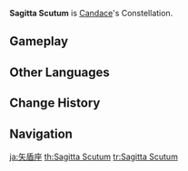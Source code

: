 {{Constellation Overview Infobox
|title     = Sagitta Scutum
|character = Candace
|meaning   = Arrow Shield
}}
'''Sagitta Scutum''' is [[Candace]]'s Constellation.

==Gameplay==
{{Constellation Table|Candace}}

==Other Languages==
{{Other Languages
|en      = Sagitta Scutum
|en_lang = la
|en_tl   = Arrow Shield
|zhs     = 箭盾座
|zhs_rm  = Jiàndùn-zuò
|zht     = 箭盾座
|zht_rm  = Jiàndùn-zuò
|zh_tl   = Arrow and Shield Constellation
|ja      = 矢盾座
|ja_rm   = Shijun-za{{Assumed}}
|ja_tl   = Arrow and Shield Constellation
|ko      = 화살방패자리
|ko_rm   = Hwasal-bangpae-jari
|ko_tl   = Arrow Shield Constellation
|es      = Sagitta Scutum
|fr      = Sagitta Scutum
|ru      = Щит Заступницы
|ru_tl   = Shield of the Defender
|ru_note = {{Lang|mini=1|ru=Заступница|ru_rm=Zastupnitsa}} is the female equivalent of {{Lang|mini=1|ru=заступник|ru_rm=zastupnik|ru_tl=defender.}}
|th      = Sagitta Scutum
|vi      = Cung Tiễn Thuẫn
|vi_tl   = 
|de      = Sagitta Scutum
|id      = Sagitta Scutum
|pt      = Sagitta Scutum
|tr      = Ok Kalkanı
|tr_tl   = 
|it      = Sagitta Scutum
}}

==Change History==
{{Change History|3.1}}

==Navigation==
{{Constellation Navbox}}

[[ja:矢盾座]]
[[th:Sagitta Scutum]]
[[tr:Sagitta Scutum]]